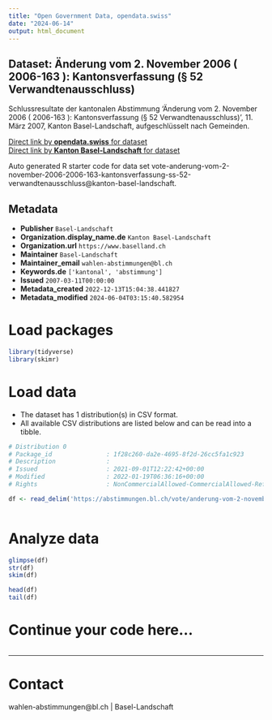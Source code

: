 ```yaml
---
title: "Open Government Data, opendata.swiss"
date: "2024-06-14"
output: html_document
---
```


## Dataset: Änderung vom 2. November 2006 ( 2006-163 ): Kantonsverfassung (§ 52 Verwandtenausschluss)

Schlussresultate der kantonalen Abstimmung 'Änderung vom 2. November 2006 ( 2006-163 ): Kantonsverfassung (§ 52 Verwandtenausschluss)', 11. März 2007, Kanton Basel-Landschaft, aufgeschlüsselt nach Gemeinden.

[Direct link by **opendata.swiss** for dataset](https://opendata.swiss/de/dataset/anderung-vom-2-november-2006-2006-163-kantonsverfassung-52-verwandtenausschluss)<br>
[Direct link by **Kanton Basel-Landschaft** for dataset](https://abstimmungen.bl.ch/vote/anderung-vom-2-november-2006-2006-163-kantonsverfassung-ss-52-verwandtenausschluss/data)

Auto generated R starter code for data set vote-anderung-vom-2-november-2006-2006-163-kantonsverfassung-ss-52-verwandtenausschluss@kanton-basel-landschaft.

## Metadata

- **Publisher** `Basel-Landschaft`
- **Organization.display_name.de** `Kanton Basel-Landschaft`
- **Organization.url** `https://www.baselland.ch`
- **Maintainer** `Basel-Landschaft`
- **Maintainer_email** `wahlen-abstimmungen@bl.ch`
- **Keywords.de** `['kantonal', 'abstimmung']`
- **Issued** `2007-03-11T00:00:00`
- **Metadata_created** `2022-12-13T15:04:38.441827`
- **Metadata_modified** `2024-06-04T03:15:40.582954`


# Load packages

```r

library(tidyverse)
library(skimr)

```

# Load data

-   The dataset has 1 distribution(s) in CSV format.
-   All available CSV distributions are listed below and can be read into a tibble.

```r

# Distribution 0
# Package_id               : 1f28c260-da2e-4695-8f2d-26cc5fa1c923
# Description              : 
# Issued                   : 2021-09-01T12:22:42+00:00
# Modified                 : 2022-01-19T06:36:16+00:00
# Rights                   : NonCommercialAllowed-CommercialAllowed-ReferenceRequired

df <- read_delim('https://abstimmungen.bl.ch/vote/anderung-vom-2-november-2006-2006-163-kantonsverfassung-ss-52-verwandtenausschluss/data-csv')



```

# Analyze data

```r

glimpse(df)
str(df)
skim(df)

head(df)
tail(df)

```

# Continue your code here...

```r

```

------------------------------------------------------------------------

# Contact

wahlen-abstimmungen@bl.ch | Basel-Landschaft
